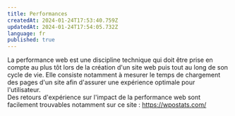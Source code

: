 ```yaml
---
title: Performances
createdAt: 2024-01-24T17:53:40.759Z
updatedAt: 2024-01-24T17:54:05.732Z
language: fr
published: true
---
```


La performance web est une discipline technique qui doit être prise en compte au plus tôt lors de la création d'un site web puis tout au long de son cycle de vie. Elle consiste notamment à mesurer le temps de chargement des pages d'un site afin d'assurer une expérience optimale pour l'utilisateur.  
Des retours d'expérience sur l'impact de la performance web sont facilement trouvables notamment sur ce site : https://wpostats.com/
